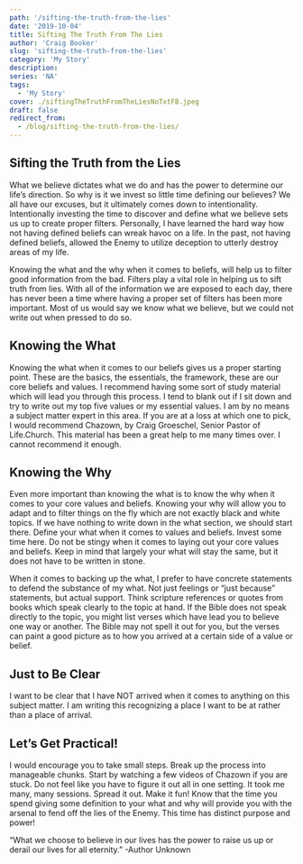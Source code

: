 ```yaml
---
path: '/sifting-the-truth-from-the-lies'
date: '2019-10-04'
title: Sifting The Truth From The Lies
author: 'Craig Booker'
slug: 'sifting-the-truth-from-the-lies'
category: 'My Story'
description:
series: 'NA'
tags:
  - 'My Story'
cover: ./siftingTheTruthFromTheLiesNoTxtFB.jpeg
draft: false
redirect_from:
  - /blog/sifting-the-truth-from-the-lies/
---
```


## Sifting the Truth from the Lies

What we believe dictates what we do and has the power to determine our life’s direction. So why is it we invest so little time defining our believes? We all have our excuses, but it ultimately comes down to intentionality. Intentionally investing the time to discover and define what we believe sets us up to create proper filters. Personally, I have learned the hard way how not having defined beliefs can wreak havoc on a life. In the past, not having defined beliefs, allowed the Enemy to utilize deception to utterly destroy areas of my life.

Knowing the what and the why when it comes to beliefs, will help us to filter good information from the bad. Filters play a vital role in helping us to sift truth from lies. With all of the information we are exposed to each day, there has never been a time where having a proper set of filters has been more important. Most of us would say we know what we believe, but we could not write out when pressed to do so.

## Knowing the What

Knowing the what when it comes to our beliefs gives us a proper starting point. These are the basics, the essentials, the framework, these are our core beliefs and values. I recommend having some sort of study material which will lead you through this process. I tend to blank out if I sit down and try to write out my top five values or my essential values. I am by no means a subject matter expert in this area. If you are at a loss at which one to pick, I would recommend Chazown, by Craig Groeschel, Senior Pastor of Life.Church. This material has been a great help to me many times over. I cannot recommend it enough.

## Knowing the Why

Even more important than knowing the what is to know the why when it comes to your core values and beliefs. Knowing your why will allow you to adapt and to filter things on the fly which are not exactly black and white topics. If we have nothing to write down in the what section, we should start there. Define your what when it comes to values and beliefs. Invest some time here. Do not be stingy when it comes to laying out your core values and beliefs. Keep in mind that largely your what will stay the same, but it does not have to be written in stone.

When it comes to backing up the what, I prefer to have concrete statements to defend the substance of my what. Not just feelings or “just because” statements, but actual support. Think scripture references or quotes from books which speak clearly to the topic at hand. If the Bible does not speak directly to the topic, you might list verses which have lead you to believe one way or another. The Bible may not spell it out for you, but the verses can paint a good picture as to how you arrived at a certain side of a value or belief.

## Just to Be Clear

I want to be clear that I have NOT arrived when it comes to anything on this subject matter. I am writing this recognizing a place I want to be at rather than a place of arrival.

## Let’s Get Practical!

I would encourage you to take small steps. Break up the process into manageable chunks. Start by watching a few videos of Chazown if you are stuck. Do not feel like you have to figure it out all in one setting. It took me many, many sessions. Spread it out. Make it fun! Know that the time you spend giving some definition to your what and why will provide you with the arsenal to fend off the lies of the Enemy. This time has distinct purpose and power!

“What we choose to believe in our lives has the power to raise us up or derail our lives for all eternity.” -Author Unknown
